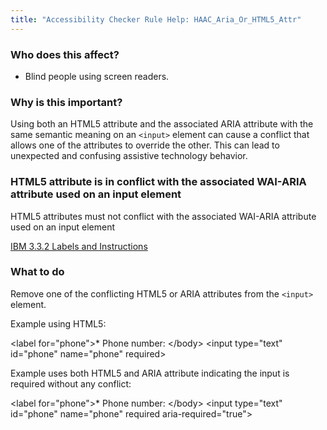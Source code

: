 ```yaml
---
title: "Accessibility Checker Rule Help: HAAC_Aria_Or_HTML5_Attr"
---
```


<div className="toolHelp">
<Row>
<Column colLg={5} colMd={3} colSm={4} className="toolLeft">

### Who does this affect?

* Blind people using screen readers.

### Why is this important?

Using both an HTML5 attribute and the associated ARIA attribute with the same semantic meaning on an `<input>` element can cause a conflict that allows one of the attributes to override the other. This can lead to unexpected and confusing assistive technology behavior.

</Column>
<Column colLg={11} colMd={5} colSm={4} className="toolMain">

<div id="locLevel"></div>

### HTML5 attribute is in conflict with the associated WAI-ARIA attribute used on an input element
HTML5 attributes must not conflict with the associated WAI-ARIA attribute used on an input element

[IBM 3.3.2 Labels and Instructions](http://www.ibm.com/able/guidelines/ci162/labels_or_instructions.html)

<div id="locSnippet"></div>

### What to do

Remove one of the conflicting HTML5 or ARIA attributes from the `<input>` element.

Example using HTML5:

<CodeSnippet type="multi" light={true}>&lt;label for="phone"&gt;* Phone number: &lt;/body&gt;
&lt;input type="text" id="phone" name="phone" required&gt;</CodeSnippet>
    
Example uses both HTML5 and ARIA attribute indicating the input is required without any conflict:
    
<CodeSnippet type="multi" light={true}>&lt;label for="phone"&gt;* Phone number: &lt;/body&gt;
&lt;input type="text" id="phone" name="phone" required aria-required="true"&gt;</CodeSnippet>


</Column>
</Row>
</div>

